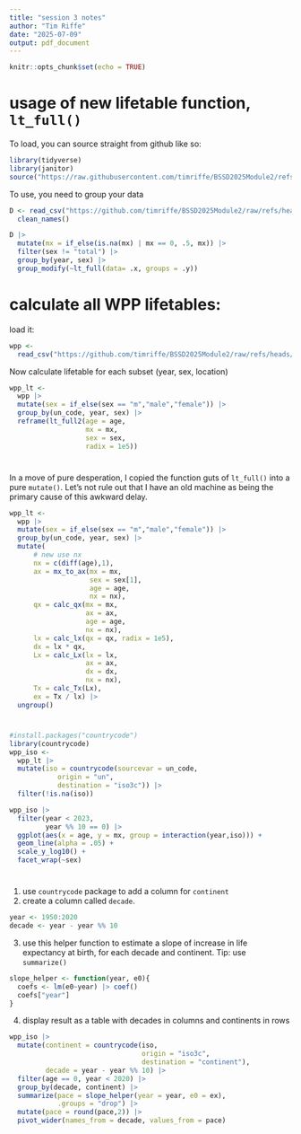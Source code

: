 ```yaml
---
title: "session 3 notes"
author: "Tim Riffe"
date: "2025-07-09"
output: pdf_document
---
```


```r
knitr::opts_chunk$set(echo = TRUE)
```


# usage of new lifetable function, `lt_full()`

To load, you can source straight from github like so:
```r
library(tidyverse)
library(janitor)
source("https://raw.githubusercontent.com/timriffe/BSSD2025Module2/refs/heads/master/02_lifetables.R")
```

To use, you need to group your data
```r
D <- read_csv("https://github.com/timriffe/BSSD2025Module2/raw/refs/heads/master/data/ES_mort.csv.gz",show_col_types = FALSE) |> 
  clean_names()

D |> 
  mutate(mx = if_else(is.na(mx) | mx == 0, .5, mx)) |> 
  filter(sex != "total") |> 
  group_by(year, sex) |> 
  group_modify(~lt_full(data= .x, groups = .y))
```


# calculate all WPP lifetables:

load it:
```r
wpp <- 
  read_csv("https://github.com/timriffe/BSSD2025Module2/raw/refs/heads/master/data/mxwpp.csv.gz", show_col_types = FALSE)
```

Now calculate lifetable for each subset (year, sex, location)

```r
wpp_lt <-
  wpp |> 
  mutate(sex = if_else(sex == "m","male","female")) |> 
  group_by(un_code, year, sex) |> 
  reframe(lt_full2(age = age, 
                   mx = mx, 
                   sex = sex,
                   radix = 1e5))
```

# 

In a move of pure desperation, I copied the function guts of `lt_full()` into a pure `mutate()`. Let's not rule out that I have an old machine as being the primary cause of this awkward delay.

```r
wpp_lt <-
  wpp |> 
  mutate(sex = if_else(sex == "m","male","female")) |> 
  group_by(un_code, year, sex) |> 
  mutate(
      # new use nx
      nx = c(diff(age),1),
      ax = mx_to_ax(mx = mx, 
                    sex = sex[1], 
                    age = age,
                    nx = nx),
      qx = calc_qx(mx = mx, 
                   ax = ax, 
                   age = age,
                   nx = nx),
      lx = calc_lx(qx = qx, radix = 1e5),
      dx = lx * qx,
      Lx = calc_Lx(lx = lx,
                   ax = ax,
                   dx = dx,
                   nx = nx),
      Tx = calc_Tx(Lx),
      ex = Tx / lx) |> 
  ungroup()
```


#

```r
#install.packages("countrycode")
library(countrycode)
wpp_iso <-
  wpp_lt |> 
  mutate(iso = countrycode(sourcevar = un_code, 
            origin = "un", 
            destination = "iso3c")) |> 
  filter(!is.na(iso)) 

```
```r
wpp_iso |> 
  filter(year < 2023,
         year %% 10 == 0) |> 
  ggplot(aes(x = age, y = mx, group = interaction(year,iso))) +
  geom_line(alpha = .05) +
  scale_y_log10() +
  facet_wrap(~sex)
```

# 

1. use `countrycode` package to add a column for `continent`
2. create a column called `decade`.
```r
year <- 1950:2020
decade <- year - year %% 10
```
3. use this helper function to estimate a slope of increase in life expectancy at birth, for each decade and continent. Tip: use `summarize()`
```r
slope_helper <- function(year, e0){
  coefs <- lm(e0~year) |> coef()
  coefs["year"]
}
```
4. display result as a table with decades in columns and continents in rows

```r
wpp_iso |> 
  mutate(continent = countrycode(iso, 
                                 origin = "iso3c", 
                                 destination = "continent"),
         decade = year - year %% 10) |> 
  filter(age == 0, year < 2020) |> 
  group_by(decade, continent) |> 
  summarize(pace = slope_helper(year = year, e0 = ex),
            .groups = "drop") |> 
  mutate(pace = round(pace,2)) |> 
  pivot_wider(names_from = decade, values_from = pace)
```

















